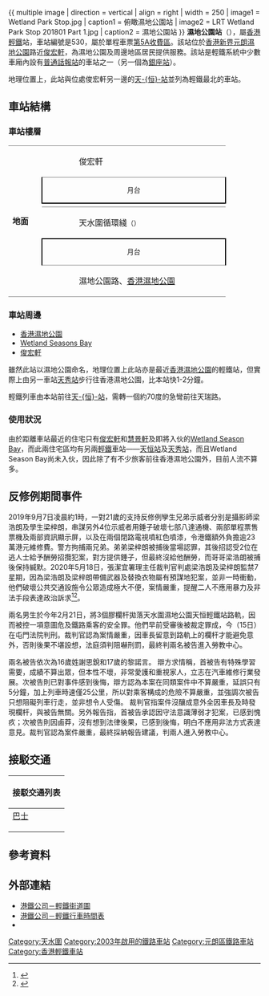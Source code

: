 {{For|同名车站|湿地公园站}}
{{NoteTA
|1=月台}}
{{Infobox station
|name = 濕地公園
|eng_name = Wetland Park
|linecolour={{輕鐵顏色|705}}
|linecolour2={{輕鐵顏色|706}}
|image = LRT Wetland Park Stop part 1 in March 2021.jpg
|caption = 濕地公園站（2021年3月）
|borough = {{HKG}}[[新界|新界]][[元朗區|元朗區]]
|address = [[天水圍|天水圍]]濕地公園路
|coordinates = {{Coord|22|28|10.56|N|114|0|9|E|display=it|type:railwaystation}}
|elevation = 
|operator = [[香港鐵路有限公司|香港鐵路有限公司]]
|lines = {{香港輕鐵路綫|705}}{{香港輕鐵路綫|706}}
|distance = 
|platform = 2個[[側式月台|側式月台]]
|tracks = 2條
|connections = 
|farezone = [[輕鐵第5A收費區|第5A收費區]]
|structure = 地面車站
|hall = 
|depth = 
|levels = 
|interchange = 
|exits = 
|lift = 
|escalator = 
|shop = 
|architect = 
|architectural_style = 
|colour = 
|status = 使用中
|code = 530
|built = 
|opened = 2003年12月7日
|opening = 
|closed = 
|rebuilt = 
|former = 
|passengers = 
|first = {{collapsible list
 |title = 　
 |
{{香港輕鐵路綫|705}}
:05:21<br />
{{香港輕鐵路綫|706}}
:05:32
}}
|last = {{collapsible list
 |title = 　
 |
{{香港輕鐵路綫|705}}
:01:04<br />
{{香港輕鐵路綫|706}}
:01:15
}}
|adjacent = {{Adjacent stations|system=香港輕鐵
|line1=705|left1=天秀|right1=天恒
|line2=706|left2=天恒|right2=天秀}}
|other_services = 
|route_map = {{Routemap|inline=yes|legend=no|map=
uSTRg\uSTRf~~{{rmr|Licon=U|{{站|天恒}}}}
uSTR+BSr\uSTR+BSl
uSTR+BSr\uSTR+BSl
uSTRg\uSTRf~~{{rmr|Licon=D|{{站|天秀}}}}
}}
}}
{{ multiple image | direction = vertical | align = right | width = 250
| image1 = Wetland Park Stop.jpg | caption1 = 俯瞰濕地公園站
| image2 = LRT Wetland Park Stop 201801 Part 1.jpg | caption2 = 濕地公園站
}}
'''濕地公園站'''（{{lang-en|Wetland Park Stop}}），屬[[香港輕鐵|香港輕鐵]]站，車站編號是530，屬於單程車票[[輕鐵第5A收費區|第5A收費區]]。該站位於[[香港|香港]][[新界|新界]][[元朗|元朗]][[香港濕地公園|濕地公園]]路近[[俊宏軒|俊宏軒]]，為濕地公園及周邊地區居民提供服務。該站是輕鐵系統中少數車廂內設有[[普通話|普通話]][[報站|報站]]的車站之一（另一個為[[銀座站_(香港)|銀座站]]）。

地理位置上，此站與位處俊宏軒另一邊的[[天恆站|天-{恒}-站]]並列為輕鐵最北的車站。

==車站結構==
===車站樓層===
{|cellspacing=0 cellpadding=3
|-
|style="border-top:solid 1px gray;border-bottom:solid 1px gray;" width=50 rowspan=8 valign=top|'''地面'''
|style="border-top:solid 1px gray;" width=50 valign=top|{{出}}
|style="border-top:solid 1px gray;" width=285|俊宏軒
|-
|style="border-top:solid 1px gray;border-right:solid 2px black;border-left:solid 2px black;border-bottom:solid 2px black;font-size:smaller;text-align:center;" colspan=2|月台
|-
|style="border-bottom:solid 1px gray;"|
|style="border-bottom:solid 1px gray;"|{{split text|{{月台編號|LR|1}} {{香港輕鐵路綫|705}}  天水圍循環綫<small>（{{站|天恒}}）</small>|{{arrow|R}}}}
|-
| {{arrow|L}}
| {{月台編號|LR|2}} {{香港輕鐵路綫|706}}  天水圍循環綫<small>（{{站|天秀}}）</small>
|-
|style="border-top:solid 2px black;border-right:solid 2px black;border-left:solid 2px black;border-bottom:solid 1px gray;font-size:smaller;text-align:center;" colspan=2|月台
|-
|style="border-bottom:solid 1px gray;"|{{出}}
|style="border-bottom:solid 1px gray;"|濕地公園路、[[香港濕地公園|香港濕地公園]]
|}

===車站周邊===
*[[香港濕地公園|香港濕地公園]]
*[[Wetland_Seasons_Bay|Wetland Seasons Bay]]
*[[俊宏軒|俊宏軒]]
雖然此站以濕地公園命名，地理位置上此站亦是最近[[香港濕地公園|香港濕地公園]]的輕鐵站，但實際上由另一車站[[天秀站|天秀站]]步行往香港濕地公園，比本站快1-2分鐘。

輕鐵列車由本站前往[[天恆站|天-{恒}-站]]，需轉一個約70度的急彎前往天瑞路。

===使用狀況===
由於距離車站最近的住宅只有[[俊宏軒|俊宏軒]]和[[慧景軒|慧景軒]]及即將入伙的[[Wetland_Season_Bay|Wetland Season Bay]]，而此兩住宅區均有另兩[[香港輕鐵|輕鐵]]車站——[[天恒站|天恒站]]及[[天秀站|天秀站]]，而且Wetland Season Bay尚未入伙，因此除了有不少旅客前往香港濕地公園外，目前人流不算多。

==反修例期間事件==
2019年9月7日凌晨約1時，一對21歲的支持反修例孿生兄弟示威者分別是攝影師梁浩朗及學生梁梓朗，串謀另外4位示威者用錘子破壞七部八達通機、兩部單程票售票機及兩部資訊顯示屏，以及在兩個閉路電視噴紅色噴漆，令港鐵額外負擔逾23萬港元維修費。警方拘捕兩兄弟。弟弟梁梓朗被捕後當場認罪，其後招認受2位在逃人士給予酬勞招攬犯案，對方提供錘子，但最終沒給他酬勞，而哥哥梁浩朗被捕後保持緘默。2020年5月18日，張潔宜署理主任裁判官判處梁浩朗及梁梓朗監禁7星期，因為梁浩朗及梁梓朗帶備武器及替換衣物屬有預謀地犯案，並非一時衝動，他們破壞公共交通設施令公眾造成極大不便，案情嚴重，提醒二人不應用暴力及非法手段表達政治訴求<ref>{{cite news|publisher = 東網|date=2020-05-18|url=https://hk.on.cc/hk/bkn/cnt/news/20200518/bkn-20200518160455999-0518_00822_001.html|title=孿生兄弟刑毀輕鐵站　賠23萬後判囚7星期}}</ref><ref>{{cite news|publisher=頭條日報|date=2020-05-28|url=https://hd.stheadline.com/news/realtime/hk/1773841/%E5%8D%B3%E6%99%82-%E6%B8%AF%E8%81%9E-21%E6%AD%B2%E5%AD%96%E4%BB%94%E6%AF%80%E8%BC%95%E9%90%B5%E7%AB%99%E9%80%BE20%E8%90%AC%E8%A8%AD%E6%96%BD%E5%88%A4%E7%9B%A37%E5%91%A8-%E5%AE%98%E5%AF%84%E8%AA%9E%E6%97%A5%E5%BE%8C%E9%87%8D%E6%96%B0%E5%87%BA%E7%99%BC|title=21歲孖仔毀輕鐵站逾20萬設施判監7周 官寄語日後重新出發|accessdate=2020-05-18|archive-date=2020-05-25|archive-url=https://web.archive.org/web/20200525120549/https://hd.stheadline.com/news/realtime/hk/1773841/%E5%8D%B3%E6%99%82-%E6%B8%AF%E8%81%9E-21%E6%AD%B2%E5%AD%96%E4%BB%94%E6%AF%80%E8%BC%95%E9%90%B5%E7%AB%99%E9%80%BE20%E8%90%AC%E8%A8%AD%E6%96%BD%E5%88%A4%E7%9B%A37%E5%91%A8-%E5%AE%98%E5%AF%84%E8%AA%9E%E6%97%A5%E5%BE%8C%E9%87%8D%E6%96%B0%E5%87%BA%E7%99%BC|dead-url=no}}</ref>。

兩名男生於今年2月21日，將3個膠欄杆拋落天水圍濕地公園天恒輕鐵站路軌，因而被控一項意圖危及鐵路乘客的安全罪。他們早前受審後被裁定罪成，今（15日）在屯門法院判刑。裁判官認為案情嚴重，因車長留意到路軌上的欄杆才能避免意外，否則後果不堪設想，法庭須判阻嚇刑罰，最終判兩名被告進入勞教中心。

兩名被告依次為16歲姓謝思銳和17歲的黎諾言。
辯方求情稱，首被告有特殊學習需要，成績不算出眾，但本性不壞，非常愛護和重視家人，立志在汽車維修行業發展。次被告則已對事件感到後悔，辯方認為本案在同類案件中不算嚴重，延誤只有5分鐘，加上列車時速僅25公里，所以對乘客構成的危險不算嚴重，並強調次被告只想阻礙列車行走，並非想令人受傷。
裁判官指案件沒釀成意外全因車長及時發現欄杆，與被告無關。另外報告指，首被告承認因守法意識薄弱才犯案，已感到愧疚；次被告則因鹵莽，沒有想到法律後果，已感到後悔，明白不應用非法方式表達意見。裁判官認為案件嚴重，最終採納報告建議，判兩人進入勞教中心。

==接駁交通==
{| class="mw-collapsible mw-collapsed wikitable" style="background:white; margin: 0 auto; width: auto;"  
! 接駁交通列表
|-
|
;[[香港巴士|巴士]]
{{港鐵巴士簡單列表|K76S}}
{{九龍新界巴士簡單列表|65X|69C|264R|265S|269A|269B_s|269P|269X|276B|869|B1_s2|N269}}
{{過海隧道巴士簡單列表|967|967X|969_s3|969A|969C|969N|N969}}
{{大嶼山巴士簡單列表|A37|E37|E37C|NA37}}
{{新界專線小巴簡單列表|618}}
|}

==參考資料==
{{Reflist}}

==外部連結==
{{Commonscat|Wetland Park Stop|濕地公園}}
*[http://www.mtr.com.hk/archive/ch/services/maps/14.gif 港鐵公司－輕鐵街道圖] {{Wayback|url=http://www.mtr.com.hk/archive/ch/services/maps/14.gif |date=20190519220755 }}
*[http://www.mtr.com.hk/chi/lr_bus/schedule/schedule_index.html 港鐵公司－輕鐵行車時間表] {{Wayback|url=http://www.mtr.com.hk/chi/lr_bus/schedule/schedule_index.html |date=20081029002605 }}
*{{Wikia|hkrail|香港鐵路大典|濕地公園站}}

{{香港輕鐵705綫}}
{{香港輕鐵706綫}}
{{港鐵車站|LRT}}

[[Category:天水圍|Category:天水圍]]
[[Category:2003年啟用的鐵路車站|Category:2003年啟用的鐵路車站]]
[[Category:元朗區鐵路車站|Category:元朗區鐵路車站]]
[[Category:香港輕鐵車站|Category:香港輕鐵車站]]